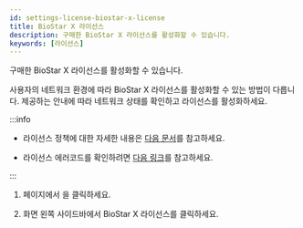 ```yaml
---
id: settings-license-biostar-x-license
title: BioStar X 라이선스
description: 구매한 BioStar X 라이선스를 활성화할 수 있습니다.
keywords: [라이선스]
---
```


구매한 <Cmd>BioStar X 라이선스</Cmd>를 활성화할 수 있습니다.

사용자의 네트워크 환경에 따라 <Cmd>BioStar X 라이선스</Cmd>를 활성화할 수 있는 방법이 다릅니다. 제공하는 안내에 따라 네트워크 상태를 확인하고 라이선스를 활성화하세요.

:::info

* 라이선스 정책에 대한 자세한 내용은 [다음 문서](licensing)를 참고하세요.

* 라이선스 에러코드를 확인하려면 [다음 링크](https://reprisesoftware.com/docs/isv/appendix/appendix-b-rlm-status-values.html)를 참고하세요.

:::

1. <Cmd sid='shell.header.launcher' /> 페이지에서 <Cmd sid='shell.header.setting' />을 클릭하세요.

1. 화면 왼쪽 사이드바에서 <Cmd>BioStar X 라이선스</Cmd>를 클릭하세요.


<DocumentA />